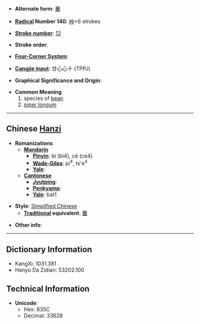 * '''Alternate form''': [[蓽]]

* '''[[Wiktionary:Chinese radical index| Radical]] Number 140''': [[Wiktionary:Chinese radical index 艸|艸]]+6 strokes

* '''[[Wiktionary:Chinese total strokes index|Stroke number]]''': [[Wiktionary:Chinese total strokes index 12|12]]

* '''Stroke order''': 

* '''[[Wiktionary:Chinese four corner index|Four-Corner System]]''': 

* '''[[Wiktionary:Chinese Cangjie index|Cangjie input]]''': 廿心心十 (TPPJ)

* '''Graphical Significance and Origin''': 

* '''Common Meaning'''
*#species of [[bean]]
*# [[piper longum]]<!-- original "piper longtum" seems to be misspelled -->

----

== Chinese [[Hanzi]] ==

* '''Romanizations'''
** '''[[Mandarin]]'''
*** '''[[Pinyin]]''': bì (bi4), cè (ce4)
*** '''[[Wade-Giles]]''': pi<sup>4</sup>, ts'e<sup>4</sup>
*** '''[[Yale]]''': 
** '''[[Cantonese]]'''
*** '''[[Jyutping]]''':
*** '''[[Penkyamp]]''': 
*** '''[[Yale]]''': bat1

* '''Style''': [[Simplified Chinese]] 
** '''[[Traditional Chinese|Traditional]] equivalent''': [[蓽]]

* '''Other info''': 

----

== Dictionary Information ==

* KangXi: 1031.381
* Hanyu Da Zidian: 53202.100

== Technical Information ==

* '''Unicode''':
** Hex: 835C
** Decimal: 33628